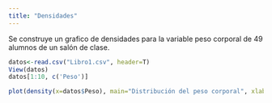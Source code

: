 ```yaml
---
title: "Densidades"
---
```

Se construye un grafico de densidades para la variable peso corporal de 49 alumnos de un salón de clase. 

```r
datos<-read.csv("Libro1.csv", header=T)
View(datos)
datos[1:10, c('Peso')]
```
```r
plot(density(x=datos$Peso), main="Distribución del peso corporal", xlab="Peso(Kg)", ylab="Densidad", lwd=4, col="blue")
```



